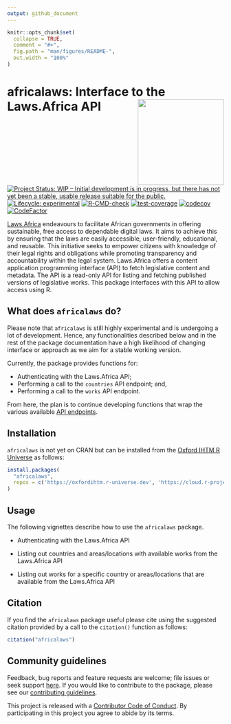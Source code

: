 ```yaml
---
output: github_document
---
```


<!-- README.md is generated from README.Rmd. Please edit that file -->

```r
knitr::opts_chunk$set(
  collapse = TRUE,
  comment = "#>",
  fig.path = "man/figures/README-",
  out.width = "100%"
)
```

# africalaws: Interface to the Laws.Africa API <img src="man/figures/logo.png" width="200" align="right" />

<!-- badges: start -->
[![Project Status: WIP – Initial development is in progress, but there has not yet been a stable, usable release suitable for the public.](https://www.repostatus.org/badges/latest/wip.svg)](https://www.repostatus.org/#wip)
[![Lifecycle: experimental](https://img.shields.io/badge/lifecycle-experimental-orange.svg)](https://lifecycle.r-lib.org/articles/stages.html#experimental)
[![R-CMD-check](https://github.com/OxfordIHTM/africalaws/actions/workflows/R-CMD-check.yaml/badge.svg)](https://github.com/OxfordIHTM/africalaws/actions/workflows/R-CMD-check.yaml)
[![test-coverage](https://github.com/OxfordIHTM/africalaws/actions/workflows/test-coverage.yaml/badge.svg)](https://github.com/OxfordIHTM/africalaws/actions/workflows/test-coverage.yaml)
[![codecov](https://codecov.io/gh/OxfordIHTM/africalaws/graph/badge.svg?token=NfjEc8Xi2y)](https://codecov.io/gh/OxfordIHTM/africalaws)
[![CodeFactor](https://www.codefactor.io/repository/github/oxfordihtm/africalaws/badge)](https://www.codefactor.io/repository/github/oxfordihtm/africalaws)
<!-- badges: end -->

[Laws.Africa](https://laws.africa) endeavours to facilitate African governments in offering sustainable, free access to dependable digital laws. It aims to achieve this by ensuring that the laws are easily accessible, user-friendly, educational, and reusable. This initiative seeks to empower citizens with knowledge of their legal rights and obligations while promoting transparency and accountability within the legal system. Laws.Africa offers a content application programming interface (API) to fetch legislative content and metadata. The API is a read-only API for listing and fetching published versions of legislative works. This package interfaces with this API to allow access using R.

## What does `africalaws` do?

Please note that `africalaws` is still highly experimental and is undergoing a lot of development. Hence, any functionalities described below and in the rest of the package documentation have a high likelihood of changing interface or approach as we aim for a stable working version.

Currently, the package provides functions for:

* Authenticating with the Laws.Africa API;
* Performing a call to the `countries` API endpoint; and,
* Performing a call to the `works` API endpoint.

From here, the plan is to continue developing functions that wrap the various available [API endpoints](https://developers.laws.africa/api/about-the-api).

## Installation

`africalaws` is not yet on CRAN but can be installed from the [Oxford IHTM R Universe](https://oxfordihtm.r-universe.dev) as follows:

```r
install.packages(
  "africalaws",
  repos = c('https://oxfordihtm.r-universe.dev', 'https://cloud.r-project.org')
)
```

## Usage

The following vignettes describe how to use the `africalaws` package.

* Authenticating with the Laws.Africa API

* Listing out countries and areas/locations with available works from the Laws.Africa API

* Listing out works for a specific country or areas/locations that are available from the Laws.Africa API

## Citation

If you find the `africalaws` package useful please cite using the suggested citation provided by a call to the `citation()` function as follows:

```r
citation("africalaws")
```

## Community guidelines

Feedback, bug reports and feature requests are welcome; file issues or seek support [here](https://github.com/OxfordIHTM/africalaws/issues). If you would like to contribute to the package, please see our [contributing guidelines](https://oxford-ihtm.io/africalaws/CONTRIBUTING.html).

This project is released with a [Contributor Code of Conduct](https://oxford-ihtm.io/africalaws/CODE_OF_CONDUCT.html). By participating in this project you agree to abide by its terms.

